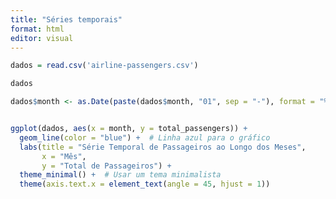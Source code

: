 ```yaml
---
title: "Séries temporais"
format: html
editor: visual
---
```


```r
dados = read.csv('airline-passengers.csv')

dados
```



```r
dados$month <- as.Date(paste(dados$month, "01", sep = "-"), format = "%Y-%m-%d")


ggplot(dados, aes(x = month, y = total_passengers)) +
  geom_line(color = "blue") +  # Linha azul para o gráfico
  labs(title = "Série Temporal de Passageiros ao Longo dos Meses",
       x = "Mês",
       y = "Total de Passageiros") +
  theme_minimal() +  # Usar um tema minimalista
  theme(axis.text.x = element_text(angle = 45, hjust = 1))
```




